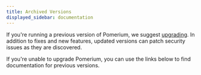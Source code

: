 ```yaml
---
title: Archived Versions
displayed_sidebar: documentation
---
```



If you're running a previous version of Pomerium, we suggest [upgrading](/docs/releases/upgrading). In addition to fixes and new features, updated versions can patch security issues as they are discovered.

If you're unable to upgrade Pomerium, you can use the links below to find documentation for previous versions.

<DocVersions />
